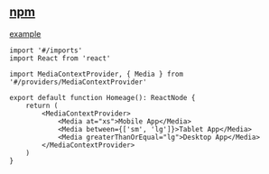## [npm](https://www.npmjs.com/package/fresnel)
[example](/_examples/@pkgs/@artsy/fresnel)

```tsx
import '#/imports'
import React from 'react'

import MediaContextProvider, { Media } from '#/providers/MediaContextProvider'

export default function Homeage(): ReactNode {
    return (
        <MediaContextProvider>
            <Media at="xs">Mobile App</Media>
            <Media between={['sm', 'lg']}>Tablet App</Media>
            <Media greaterThanOrEqual="lg">Desktop App</Media>
        </MediaContextProvider>
    )
}
```